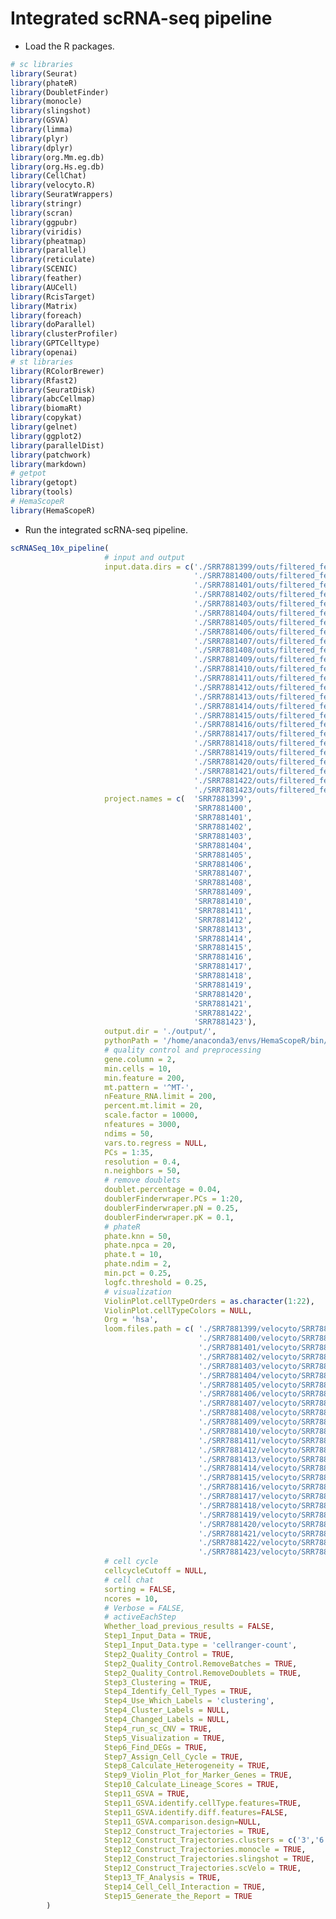 # Integrated scRNA-seq pipeline

- Load the R packages.

```R
# sc libraries
library(Seurat)
library(phateR)
library(DoubletFinder)
library(monocle)
library(slingshot)
library(GSVA)
library(limma)
library(plyr)
library(dplyr)
library(org.Mm.eg.db)
library(org.Hs.eg.db)
library(CellChat)
library(velocyto.R)
library(SeuratWrappers)
library(stringr)
library(scran)
library(ggpubr)
library(viridis)
library(pheatmap)
library(parallel)
library(reticulate)
library(SCENIC)
library(feather)
library(AUCell)
library(RcisTarget)
library(Matrix)
library(foreach)
library(doParallel)
library(clusterProfiler)
library(GPTCelltype)
library(openai)
# st libraries
library(RColorBrewer)
library(Rfast2)
library(SeuratDisk)
library(abcCellmap)
library(biomaRt)
library(copykat)
library(gelnet)
library(ggplot2)
library(parallelDist)
library(patchwork)
library(markdown)
# getpot
library(getopt)
library(tools)
# HemaScopeR
library(HemaScopeR)
```

- Run the integrated scRNA-seq pipeline.

```R
scRNASeq_10x_pipeline(
                     # input and output
                     input.data.dirs = c('./SRR7881399/outs/filtered_feature_bc_matrix',
                                         './SRR7881400/outs/filtered_feature_bc_matrix',
                                         './SRR7881401/outs/filtered_feature_bc_matrix',
                                         './SRR7881402/outs/filtered_feature_bc_matrix',
                                         './SRR7881403/outs/filtered_feature_bc_matrix',
                                         './SRR7881404/outs/filtered_feature_bc_matrix',
                                         './SRR7881405/outs/filtered_feature_bc_matrix',
                                         './SRR7881406/outs/filtered_feature_bc_matrix',
                                         './SRR7881407/outs/filtered_feature_bc_matrix',
                                         './SRR7881408/outs/filtered_feature_bc_matrix',
                                         './SRR7881409/outs/filtered_feature_bc_matrix',
                                         './SRR7881410/outs/filtered_feature_bc_matrix',
                                         './SRR7881411/outs/filtered_feature_bc_matrix',
                                         './SRR7881412/outs/filtered_feature_bc_matrix',
                                         './SRR7881413/outs/filtered_feature_bc_matrix',
                                         './SRR7881414/outs/filtered_feature_bc_matrix',
                                         './SRR7881415/outs/filtered_feature_bc_matrix',
                                         './SRR7881416/outs/filtered_feature_bc_matrix',
                                         './SRR7881417/outs/filtered_feature_bc_matrix',
                                         './SRR7881418/outs/filtered_feature_bc_matrix',
                                         './SRR7881419/outs/filtered_feature_bc_matrix',
                                         './SRR7881420/outs/filtered_feature_bc_matrix',
                                         './SRR7881421/outs/filtered_feature_bc_matrix',
                                         './SRR7881422/outs/filtered_feature_bc_matrix',
                                         './SRR7881423/outs/filtered_feature_bc_matrix'),
                     project.names = c(  'SRR7881399',
                                         'SRR7881400',
                                         'SRR7881401',
                                         'SRR7881402',
                                         'SRR7881403',
                                         'SRR7881404',
                                         'SRR7881405',
                                         'SRR7881406',
                                         'SRR7881407',
                                         'SRR7881408',
                                         'SRR7881409',
                                         'SRR7881410',
                                         'SRR7881411',
                                         'SRR7881412',
                                         'SRR7881413',
                                         'SRR7881414',
                                         'SRR7881415',
                                         'SRR7881416',
                                         'SRR7881417',
                                         'SRR7881418',
                                         'SRR7881419',
                                         'SRR7881420',
                                         'SRR7881421',
                                         'SRR7881422',
                                         'SRR7881423'), 
                     output.dir = './output/',
                     pythonPath = '/home/anaconda3/envs/HemaScopeR/bin/python',
                     # quality control and preprocessing
                     gene.column = 2,
                     min.cells = 10,
                     min.feature = 200,
                     mt.pattern = '^MT-',
                     nFeature_RNA.limit = 200,
                     percent.mt.limit = 20,
                     scale.factor = 10000,
                     nfeatures = 3000,
                     ndims = 50,
                     vars.to.regress = NULL,
                     PCs = 1:35,
                     resolution = 0.4,
                     n.neighbors = 50,
                     # remove doublets
                     doublet.percentage = 0.04,
                     doublerFinderwraper.PCs = 1:20,
                     doublerFinderwraper.pN = 0.25,
                     doublerFinderwraper.pK = 0.1,
                     # phateR
                     phate.knn = 50,
                     phate.npca = 20,
                     phate.t = 10,
                     phate.ndim = 2,
                     min.pct = 0.25,
                     logfc.threshold = 0.25,
                     # visualization
                     ViolinPlot.cellTypeOrders = as.character(1:22),
                     ViolinPlot.cellTypeColors = NULL,
                     Org = 'hsa',
                     loom.files.path = c( './SRR7881399/velocyto/SRR7881399.loom',
                                          './SRR7881400/velocyto/SRR7881400.loom',
                                          './SRR7881401/velocyto/SRR7881401.loom',
                                          './SRR7881402/velocyto/SRR7881402.loom',
                                          './SRR7881403/velocyto/SRR7881403.loom',
                                          './SRR7881404/velocyto/SRR7881404.loom',
                                          './SRR7881405/velocyto/SRR7881405.loom',
                                          './SRR7881406/velocyto/SRR7881406.loom',
                                          './SRR7881407/velocyto/SRR7881407.loom',
                                          './SRR7881408/velocyto/SRR7881408.loom',
                                          './SRR7881409/velocyto/SRR7881409.loom',
                                          './SRR7881410/velocyto/SRR7881410.loom',
                                          './SRR7881411/velocyto/SRR7881411.loom',
                                          './SRR7881412/velocyto/SRR7881412.loom',
                                          './SRR7881413/velocyto/SRR7881413.loom',
                                          './SRR7881414/velocyto/SRR7881414.loom',
                                          './SRR7881415/velocyto/SRR7881415.loom',
                                          './SRR7881416/velocyto/SRR7881416.loom',
                                          './SRR7881417/velocyto/SRR7881417.loom',
                                          './SRR7881418/velocyto/SRR7881418.loom',
                                          './SRR7881419/velocyto/SRR7881419.loom',
                                          './SRR7881420/velocyto/SRR7881420.loom',
                                          './SRR7881421/velocyto/SRR7881421.loom',
                                          './SRR7881422/velocyto/SRR7881422.loom',
                                          './SRR7881423/velocyto/SRR7881423.loom'),
                     # cell cycle
                     cellcycleCutoff = NULL,
                     # cell chat
                     sorting = FALSE,
                     ncores = 10,
                     # Verbose = FALSE,
                     # activeEachStep
                     Whether_load_previous_results = FALSE,
                     Step1_Input_Data = TRUE,
                     Step1_Input_Data.type = 'cellranger-count',
                     Step2_Quality_Control = TRUE,
                     Step2_Quality_Control.RemoveBatches = TRUE,
                     Step2_Quality_Control.RemoveDoublets = TRUE,
                     Step3_Clustering = TRUE,
                     Step4_Identify_Cell_Types = TRUE,
                     Step4_Use_Which_Labels = 'clustering',
                     Step4_Cluster_Labels = NULL,
                     Step4_Changed_Labels = NULL,
                     Step4_run_sc_CNV = TRUE,
                     Step5_Visualization = TRUE,
                     Step6_Find_DEGs = TRUE,
                     Step7_Assign_Cell_Cycle = TRUE,
                     Step8_Calculate_Heterogeneity = TRUE,
                     Step9_Violin_Plot_for_Marker_Genes = TRUE,
                     Step10_Calculate_Lineage_Scores = TRUE,
                     Step11_GSVA = TRUE,
                     Step11_GSVA.identify.cellType.features=TRUE,
                     Step11_GSVA.identify.diff.features=FALSE,
                     Step11_GSVA.comparison.design=NULL,
                     Step12_Construct_Trajectories = TRUE,
                     Step12_Construct_Trajectories.clusters = c('3','6','9','10','11','14','15','19'), 
                     Step12_Construct_Trajectories.monocle = TRUE,
                     Step12_Construct_Trajectories.slingshot = TRUE,
                     Step12_Construct_Trajectories.scVelo = TRUE,
                     Step13_TF_Analysis = TRUE,
                     Step14_Cell_Cell_Interaction = TRUE,
                     Step15_Generate_the_Report = TRUE
        )
```




